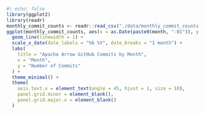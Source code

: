 ```r
#| echo: false
library(ggplot2)
library(readr)
monthly_commit_counts <- readr::read_csv("./data/monthly_commit_counts.csv")
ggplot(monthly_commit_counts, aes(x = as.Date(paste0(month, "-01")), y = commit_count)) +
  geom_line(linewidth = 1) +
  scale_x_date(date_labels = "%b %Y", date_breaks = "1 month") +
  labs(
    title = "Apache Arrow GitHub Commits by Month",
    x = "Month",
    y = "Number of Commits"
  ) +
  theme_minimal() +
  theme(
    axis.text.x = element_text(angle = 45, hjust = 1, size = 10),
    panel.grid.minor = element_blank(),
    panel.grid.major.x = element_blank()
  ) 

```